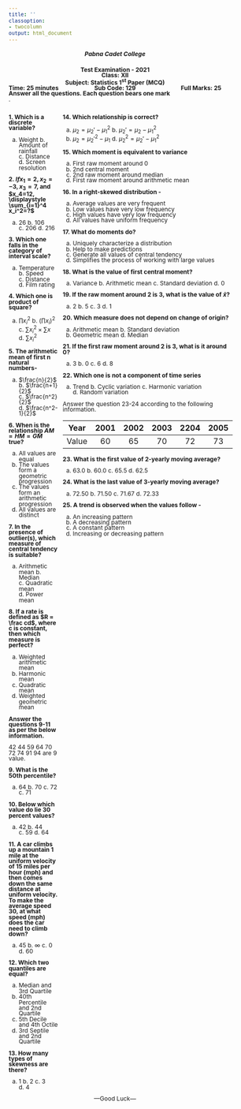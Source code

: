 ---
title: ''
classoption:
- twocolumn
output: html_document
---

<style type="text/css">
  body{
  font-size: 9pt;
  line-height: 0.95;
}
</style>

<div style="font-weight: bold;">
<center><h5>Pabna Cadet College</h5></center>

<center>Test Examination - 2021<center>
<center>Class: XII</center>
<center>Subject: Statistics 1^st^ Paper (MCQ)</center> 

<div style="float: left">Time: 25 minutes</div>
<div style="float: right">Full Marks: 25</div>
<div style="margin: 0 auto; width: 100px;">Sub Code: 129</div>
<div style="float: left">Answer all the questions. Each question bears one mark</div>
</div>

.

:::: {style="display: grid; grid-template-columns: 1fr 1fr; grid-column-gap: 10px;"}

::: {}

**1. Which is a discrete variable?**

a. Weight b. Amount of rainfall c. Distance d. Screen resolution

**2. $If x_1=2, x_2=-3, x_3=7$, and $x_4=12, \displaystyle \sum_{i=1}^4 x_i^2=?$**

a. 26 b. 106  c. 206 d. 216 

**3. Which one falls in the category of interval scale?**

a. Temperature b. Speed c. Distance d. Film rating

**4. Which one is product of square?**

a. $\prod x_i^2$ b. $(\prod x_i)^2$ c. $\sum x_i^2 \times \sum x$ d. $\sum x_i^2$

**5. The arithmetic mean of first n natural numbers-**

a. $\frac{n}{2}$ b. $\frac{n+1}{2}$ c. $\frac{n^2}{2}$ d. $\frac{n^2-1}{2}$

**6. When is the relationship $AM = HM = GM$ true?**

a. All values are equal
b. The values form a geometric progression
c. The values form an arithmetic progression
d. All values are distinct

**7. In the presence of outlier(s), which measure of central tendency is suitable?**

a. Arithmetic mean b. Median c. Quadratic mean d. Power mean

**8. If a rate is defined as $R = \frac cd$, where c is constant, then which measure is perfect?**

a. Weighted arithmetic mean
b. Harmonic mean
c. Quadratic mean
d. Weighted geometric mean

**Answer the questions 9-11 as per the below information.**

42 44 59 64 70 72 74 91 94 are 9 value. 

**9. What is the 50th percentile?**

a. 64 b. 70 c. 72 c. 71

**10. Below which value do lie 30 percent values?**

a. 42 b. 44 c. 59 d. 64

**11. A car climbs up a mountain 1 mile at the uniform velocity of 15 miles per hour (mph) and then comes down the same distance at uniform velocity. To make the average speed 30, at what speed (mph) does the car need to climb down?**

a. 45 b. $\infty$ c. 0 d. 60

**12. Which two quantiles are equal?**

a. Median and 3rd Quartile
b. 40th Percentile and 2nd Quartile
c. 5th Decile and 4th Octile
d. 3rd Septile and 2nd Quartile

**13. How many types of skewness are there?**

a. 1 b. 2 c. 3 d. 4

:::

::: {}

**14. Which relationship is correct?**

a. $\mu_2 = \mu_2'-\mu_1^2$ b. $\mu_2' = \mu_2-\mu_1^2$
c. $\mu_2 = \mu_2'^2-\mu_1$ d. $\mu_2^2 = \mu_2'-\mu_1^2$

**15. Which moment is equivalent to variance**

a. First raw moment around 0
b. 2nd central moment
c. 2nd raw moment around median
d. First raw moment around arithmetic mean

**16. In a right-skewed distribution - **

a. Average values are very frequent
b. Low values have very low frequency
c. High values have very low frequency
d. All values have uniform frequency

**17. What do moments do?**

a. Uniquely characterize a distribution
b. Help to make predictions
c. Generate all values of central tendency
d. Simplifies the process of working with large values

**18. What is the value of first central moment?**

a. Variance b. Arithmetic mean c. Standard deviation d. 0

**19. If the raw moment around 2 is 3, what is the value of $\bar x$?**

a. 2 b. 5 c. 3 d. 1

**20. Which measure does not depend on change of origin?**

a. Arithmetic mean b. Standard deviation
c. Geometric mean  d. Median

**21. If the first raw moment around 2 is 3, what is it around 0?**

a. 3 b. 0 c. 6 d. 8

**22. Which one is not a component of time series**

a. Trend b. Cyclic variation c. Harmonic variation d. Random variation

Answer the question 23-24 according to the following information.

|  Year 	| 2001 	| 2002 	| 2003 	| 2204 	| 2005 	|
|:-----:	|:----:	|:----:	|:----:	|:----:	|:----:	|
| Value 	|  60  	|  65  	|  70  	|  72  	|  73  	|

**23. What is the first value of 2-yearly moving average?**

a. 63.0 b. 60.0 c. 65.5 d. 62.5

**24. What is the last value of 3-yearly moving average?**

a. 72.50 b. 71.50 c. 71.67 d. 72.33

**25. A trend is observed when the values follow -**

a. An increasing pattern
b. A decreasing pattern
c. A constant pattern
d. Increasing or decreasing pattern

:::

::::


<center>---Good Luck---</center>